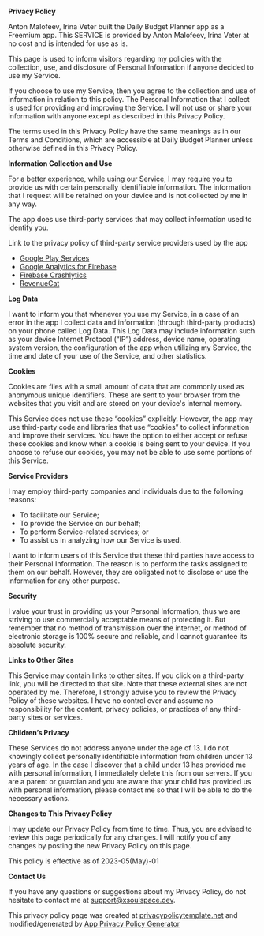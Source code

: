 **Privacy Policy**

Anton Malofeev, Irina Veter built the Daily Budget Planner app as a Freemium app. This SERVICE is provided by Anton Malofeev, Irina Veter at no cost and is intended for use as is.

This page is used to inform visitors regarding my policies with the collection, use, and disclosure of Personal Information if anyone decided to use my Service.

If you choose to use my Service, then you agree to the collection and use of information in relation to this policy. The Personal Information that I collect is used for providing and improving the Service. I will not use or share your information with anyone except as described in this Privacy Policy.

The terms used in this Privacy Policy have the same meanings as in our Terms and Conditions, which are accessible at Daily Budget Planner unless otherwise defined in this Privacy Policy.

**Information Collection and Use**

For a better experience, while using our Service, I may require you to provide us with certain personally identifiable information. The information that I request will be retained on your device and is not collected by me in any way.

The app does use third-party services that may collect information used to identify you.

Link to the privacy policy of third-party service providers used by the app

- [Google Play Services](https://www.google.com/policies/privacy/)
- [Google Analytics for Firebase](https://firebase.google.com/policies/analytics)
- [Firebase Crashlytics](https://firebase.google.com/support/privacy/)
- [RevenueCat](https://www.revenuecat.com/privacy)

**Log Data**

I want to inform you that whenever you use my Service, in a case of an error in the app I collect data and information (through third-party products) on your phone called Log Data. This Log Data may include information such as your device Internet Protocol (“IP”) address, device name, operating system version, the configuration of the app when utilizing my Service, the time and date of your use of the Service, and other statistics.

**Cookies**

Cookies are files with a small amount of data that are commonly used as anonymous unique identifiers. These are sent to your browser from the websites that you visit and are stored on your device's internal memory.

This Service does not use these “cookies” explicitly. However, the app may use third-party code and libraries that use “cookies” to collect information and improve their services. You have the option to either accept or refuse these cookies and know when a cookie is being sent to your device. If you choose to refuse our cookies, you may not be able to use some portions of this Service.

**Service Providers**

I may employ third-party companies and individuals due to the following reasons:

- To facilitate our Service;
- To provide the Service on our behalf;
- To perform Service-related services; or
- To assist us in analyzing how our Service is used.

I want to inform users of this Service that these third parties have access to their Personal Information. The reason is to perform the tasks assigned to them on our behalf. However, they are obligated not to disclose or use the information for any other purpose.

**Security**

I value your trust in providing us your Personal Information, thus we are striving to use commercially acceptable means of protecting it. But remember that no method of transmission over the internet, or method of electronic storage is 100% secure and reliable, and I cannot guarantee its absolute security.

**Links to Other Sites**

This Service may contain links to other sites. If you click on a third-party link, you will be directed to that site. Note that these external sites are not operated by me. Therefore, I strongly advise you to review the Privacy Policy of these websites. I have no control over and assume no responsibility for the content, privacy policies, or practices of any third-party sites or services.

**Children’s Privacy**

These Services do not address anyone under the age of 13. I do not knowingly collect personally identifiable information from children under 13 years of age. In the case I discover that a child under 13 has provided me with personal information, I immediately delete this from our servers. If you are a parent or guardian and you are aware that your child has provided us with personal information, please contact me so that I will be able to do the necessary actions.

**Changes to This Privacy Policy**

I may update our Privacy Policy from time to time. Thus, you are advised to review this page periodically for any changes. I will notify you of any changes by posting the new Privacy Policy on this page.

This policy is effective as of 2023-05(May)-01

**Contact Us**

If you have any questions or suggestions about my Privacy Policy, do not hesitate to contact me at support@xsoulspace.dev.

This privacy policy page was created at [privacypolicytemplate.net](https://privacypolicytemplate.net) and modified/generated by [App Privacy Policy Generator](https://app-privacy-policy-generator.nisrulz.com/)
